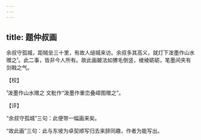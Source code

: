 ```yaml
---
---
---
```

title: 题仲叔画
---







余叔守孤城，距贼垒三十里，有故人缒城来访。余叔多其高义，就灯下泼墨作山水赠之¹。此二事，皆非今人所有。故此画皴法如猬毛倒竖，棱棱砺砺，笔墨间夹有剑戟之气。

【校】

¹泼墨作山水赠之 文粃作“泼墨作重峦叠嶂图赠之”。

【评】

“余叔守孤城”三句：此便带一幅画来矣。

“故此画”三句：此与东坡为卓契顺写归去来辞同趣，作者为能写出。